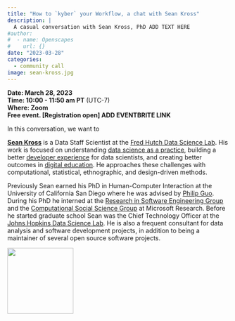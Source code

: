 ```yaml
---
title: "How to `kyber` your Workflow, a chat with Sean Kross"
description: |
  A casual conversation with Sean Kross, PhD ADD TEXT HERE
#author:
#  - name: Openscapes
#    url: {}
date: "2023-03-28"
categories: 
  - community call
image: sean-kross.jpg  
---
```


**Date: March 28, 2023**\
**Time: 10:00 - 11:50 am PT** (UTC-7)\
**Where: Zoom**\
**Free event. [Registration open] ADD EVENTBRITE LINK** 

<!---[**Video Recording**]() --->

In this conversation, we want to

[**Sean Kross**](https://seankross.com/) is a Data Staff Scientist at the [Fred Hutch Data Science Lab](https://hutchdatascience.org/). His work is focused on understanding [data science as a practice](https://courses.csail.mit.edu/18.337/2015/docs/50YearsDataScience.pdf), building a better [developer experience](https://future.a16z.com/the-case-for-developer-experience/) for data scientists, and creating better outcomes in [digital education](https://youtu.be/GG5Vl7N5vCo). He approaches these challenges with computational, statistical, ethnographic, and design-driven methods.

Previously Sean earned his PhD in Human-Computer Interaction at the University of California San Diego where he was advised by [Philip Guo](https://pg.ucsd.edu/). During his PhD he interned at the [Research in Software Engineering Group](https://www.microsoft.com/en-us/research/group/research-software-engineering-rise/) and the [Computational Social Science Group](https://www.microsoft.com/en-us/research/theme/computational-social-science/) at Microsoft Research. Before he started graduate school Sean was the Chief Technology Officer at the [Johns Hopkins Data Science Lab](https://jhudatascience.org/). He is also a frequent consultant for data analysis and software development projects, in addition to being a maintainer of several open source software projects.

![](sean-kross.jpg){width="150px"}

